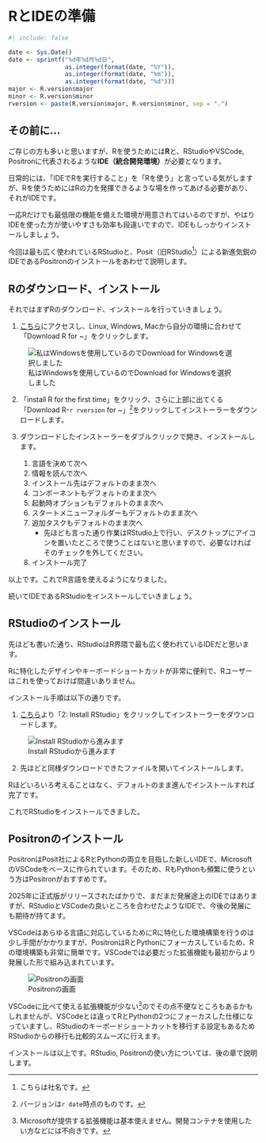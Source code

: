 # RとIDEの準備

```r
#| include: false

date <- Sys.Date()
date <- sprintf("%d年%d月%d日", 
                as.integer(format(date, "%Y")), 
                as.integer(format(date, "%m")), 
                as.integer(format(date, "%d")))
major <- R.version$major
minor <- R.version$minor
rversion <- paste(R.version$major, R.version$minor, sep = ".")
```


## その前に…

ご存じの方も多いと思いますが、Rを使うためには**R**と、RStudioやVSCode, Positronに代表されるような**IDE（統合開発環境）**が必要となります。

日常的には、「IDEでRを実行すること」を「Rを使う」と言っている気がしますが、Rを使うためにはRの力を発揮できるような場を作ってあげる必要があり、それがIDEです。

一応Rだけでも最低限の機能を備えた環境が用意されてはいるのですが、やはりIDEを使った方が使いやすさも効率も段違いですので、IDEもしっかりインストールしましょう。

今回は最も広く使われているRStudioと、Posit（旧RStudio^[こちらは社名です。]）による新進気鋭のIDEであるPositronのインストールをあわせて説明します。

## Rのダウンロード、インストール

それではまずRのダウンロード、インストールを行っていきましょう。

1. [こちら](https://cran.rstudio.com/)にアクセスし、Linux, Windows, Macから自分の環境に合わせて「Download R for ~」をクリックします。

![私はWindowsを使用しているのでDownload for Windowsを選択しました](figures/install/download_r.png)

2. 「install R for the first time」をクリック、さらに上部に出てくる「Download R-`r rversion` for ~」^[バージョンは`r date`時点のものです。]をクリックしてインストーラーをダウンロードします。

3. ダウンロードしたインストーラーをダブルクリックで開き、インストールします。

    1. 言語を決めて次へ
    2. 情報を読んで次へ
    3. インストール先はデフォルトのまま次へ
    4. コンポーネントもデフォルトのまま次へ
    5. 起動時オプションもデフォルトのまま次へ
    6. スタートメニューフォルダーもデフォルトのまま次へ
    7. 追加タスクもデフォルトのまま次へ
        -  先ほども言った通り作業はRStudio上で行い、デスクトップにアイコンを置いたところで使うことはないと思いますので、必要なければそのチェックを外してください。
    8. インストール完了

以上です。これでR言語を使えるようになりました。

続いてIDEであるRStudioをインストールしていきましょう。

## RStudioのインストール

先ほども書いた通り、RStudioはR界隈で最も広く使われているIDEだと思います。

Rに特化したデザインやキーボードショートカットが非常に便利で、Rユーザーはこれを使っておけば間違いありません。

インストール手順は以下の通りです。

1.  [こちら](https://posit.co/download/rstudio-desktop/)より「2: Install RStudio」をクリックしてインストーラーをダウンロードします。

![Install RStudioから進みます](figures/install/download_rstudio.png)

2.  先ほどと同様ダウンロードできたファイルを開いてインストールします。

Rほどいろいろ考えることはなく、デフォルトのまま進んでインストールすれば完了です。

これでRStudioをインストールできました。

## Positronのインストール

PositronはPosit社によるRとPythonの両立を目指した新しいIDEで、MicrosoftのVSCodeをベースに作られています。そのため、RもPythonも頻繁に使うという方はPositronがおすすめです。

2025年に正式版がリリースされたばかりで、まだまだ発展途上のIDEではありますが、RStudioとVSCodeの良いところを合わせたようなIDEで、今後の発展にも期待が持てます。

VSCodeはあらゆる言語に対応しているためにRに特化した環境構築を行うのは少し手間がかかりますが、PositronはRとPythonにフォーカスしているため、Rの環境構築も非常に簡単です。VSCodeでは必要だった拡張機能も最初からより発展した形で組み込まれています。

![Positronの画面](figures/install/positron.png)

VSCodeに比べて使える拡張機能が少ない^[Microsoftが提供する拡張機能は基本使えません。開発コンテナを使用したい方などには不向きです。]のでその点不便なところもあるかもしれませんが、VSCodeとは違ってRとPythonの2つにフォーカスした仕様になっていますし、RStudioのキーボードショートカットを移行する設定もあるためRStudioからの移行も比較的スムーズに行えます。

インストールは以上です。RStudio, Positronの使い方については、後の章で説明します。

